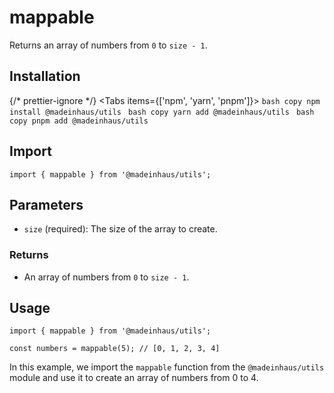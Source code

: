 # mappable

Returns an array of numbers from `0` to `size - 1`.

## Installation


{/* prettier-ignore */}
<Tabs items={['npm', 'yarn', 'pnpm']}>
    <Tab>
        ```bash copy
        npm install @madeinhaus/utils
        ```
    </Tab>
    <Tab>
        ```bash copy
        yarn add @madeinhaus/utils
        ```
    </Tab>
    <Tab>
        ```bash copy
        pnpm add @madeinhaus/utils
        ```
    </Tab>
</Tabs>

## Import

`import { mappable } from '@madeinhaus/utils';`


## Parameters

- `size` (required): The size of the array to create.

### Returns

- An array of numbers from `0` to `size - 1`.

## Usage

```tsx copy showLineNumbers
import { mappable } from '@madeinhaus/utils';

const numbers = mappable(5); // [0, 1, 2, 3, 4]
```
In this example, we import the `mappable` function from the `@madeinhaus/utils` module and use it to create an array of numbers from 0 to 4.
